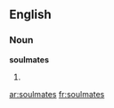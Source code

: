 ==English==

===Noun===
'''soulmates'''

# {{plural of|[[soulmate]]}}

[[ar:soulmates]]
[[fr:soulmates]]